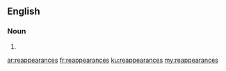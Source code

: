 ==English==

===Noun===
{{head|en|plural}}

# {{plural of|reappearance|lang=en|nocat=1}}

[[ar:reappearances]]
[[fr:reappearances]]
[[ku:reappearances]]
[[my:reappearances]]